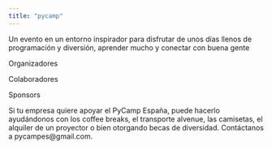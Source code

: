 ```yaml
---
title: "pycamp"
---
```



Un evento en un entorno inspirador para disfrutar de unos días llenos de programación y diversión, aprender mucho y conectar con buena gente


Organizadores


Colaboradores


Sponsors


Si tu empresa quiere apoyar el PyCamp España, puede hacerlo ayudándonos con los coffee breaks, el transporte alvenue, las camisetas, el alquiler de un proyector o bien otorgando becas de diversidad. Contáctanos a pycampes@gmail.com.
